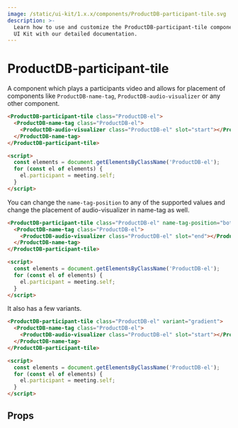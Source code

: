 ```yaml
---
image: /static/ui-kit/1.x.x/components/ProductDB-participant-tile.svg
description: >-
  Learn how to use and customize the ProductDB-participant-tile component in ProductDB's
  UI Kit with our detailed documentation.
---
```


# ProductDB-participant-tile

A component which plays a participants video and allows for placement
of components like `ProductDB-name-tag`, `ProductDB-audio-visualizer` or any other component.

```html
<ProductDB-participant-tile class="ProductDB-el">
  <ProductDB-name-tag class="ProductDB-el">
    <ProductDB-audio-visualizer class="ProductDB-el" slot="start"></ProductDB-audio-visualizer>
  </ProductDB-name-tag>
</ProductDB-participant-tile>

<script>
  const elements = document.getElementsByClassName('ProductDB-el');
  for (const el of elements) {
    el.participant = meeting.self;
  }
</script>
```

You can change the `name-tag-position` to any of the supported values
and change the placement of audio-visualizer in name-tag as well.

```html
<ProductDB-participant-tile class="ProductDB-el" name-tag-position="bottom-center">
  <ProductDB-name-tag class="ProductDB-el">
    <ProductDB-audio-visualizer class="ProductDB-el" slot="end"></ProductDB-audio-visualizer>
  </ProductDB-name-tag>
</ProductDB-participant-tile>

<script>
  const elements = document.getElementsByClassName('ProductDB-el');
  for (const el of elements) {
    el.participant = meeting.self;
  }
</script>
```

It also has a few variants.

```html
<ProductDB-participant-tile class="ProductDB-el" variant="gradient">
  <ProductDB-name-tag class="ProductDB-el">
    <ProductDB-audio-visualizer class="ProductDB-el" slot="start"></ProductDB-audio-visualizer>
  </ProductDB-name-tag>
</ProductDB-participant-tile>

<script>
  const elements = document.getElementsByClassName('ProductDB-el');
  for (const el of elements) {
    el.participant = meeting.self;
  }
</script>
```

## Props

<PropsTable of="ProductDB-participant-tile" />

<head>
  <title>UI Kit ProductDB-participant-tile</title>
</head>
